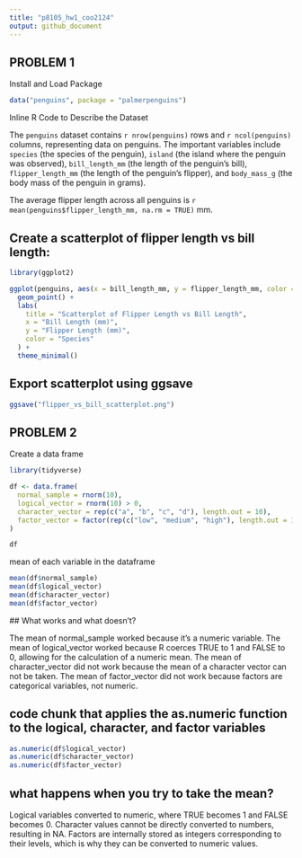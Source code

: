 ```yaml
---
title: "p8105_hw1_coo2124"
output: github_document
---
```


## PROBLEM 1

Install and Load Package

```r
data("penguins", package = "palmerpenguins")
```


Inline R Code to Describe the Dataset

The `penguins` dataset contains `r nrow(penguins)` rows and `r ncol(penguins)` columns, representing data on penguins. The important variables include `species` (the species of the penguin), `island` (the island where the penguin was observed), `bill_length_mm` (the length of the penguin's bill), `flipper_length_mm` (the length of the penguin's flipper), and `body_mass_g` (the body mass of the penguin in grams).

The average flipper length across all penguins is `r mean(penguins$flipper_length_mm, na.rm = TRUE)` mm.


## Create a scatterplot of flipper length vs bill length:

```r
library(ggplot2)

ggplot(penguins, aes(x = bill_length_mm, y = flipper_length_mm, color = species)) +
  geom_point() +
  labs(
    title = "Scatterplot of Flipper Length vs Bill Length",
    x = "Bill Length (mm)",
    y = "Flipper Length (mm)",
    color = "Species"
  ) +
  theme_minimal()
```

## Export scatterplot using ggsave

```r
ggsave("flipper_vs_bill_scatterplot.png")
```


## PROBLEM 2

Create a data frame

```r
library(tidyverse)

df <- data.frame(
  normal_sample = rnorm(10),                          
  logical_vector = rnorm(10) > 0,                      
  character_vector = rep(c("a", "b", "c", "d"), length.out = 10),  
  factor_vector = factor(rep(c("low", "medium", "high"), length.out = 10))  
)

df
```

 mean of each variable in the dataframe
 
```r
mean(df$normal_sample)        
mean(df$logical_vector)        
mean(df$character_vector)      
mean(df$factor_vector)         
```
 
 ## What works and what doesn’t?
 
The mean of normal_sample  worked because it's a numeric variable.
The mean of logical_vector  worked because R coerces TRUE to 1 and FALSE to 0, allowing for the calculation of a numeric mean.
The mean of character_vector did not work because the mean of a character vector can not be taken.
The mean of factor_vector did not work because factors are categorical variables, not numeric.


## code chunk that applies the as.numeric function to the logical, character, and factor variables
```r
as.numeric(df$logical_vector)
as.numeric(df$character_vector)
as.numeric(df$factor_vector)
```

## what happens when you try to take the mean?

Logical variables converted to numeric, where TRUE becomes 1 and FALSE becomes 0.
Character values cannot be directly converted to numbers, resulting in NA.
Factors are internally stored as integers corresponding to their levels, which is why they can be converted to numeric values.
